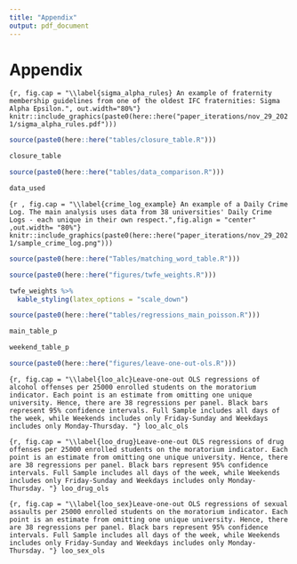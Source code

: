 ```yaml
---
title: "Appendix"
output: pdf_document
---
```


# Appendix

```{r, fig.cap = "\\label{sigma_alpha_rules} An example of fraternity membership guidelines from one of the oldest IFC fraternities: Sigma Alpha Epsilon.", out.width="80%"}
knitr::include_graphics(paste0(here::here("paper_iterations/nov_29_2021/sigma_alpha_rules.pdf")))
```


```r
source(paste0(here::here("tables/closure_table.R")))
```


```r
closure_table
```

```r
source(paste0(here::here("tables/data_comparison.R")))
```

```r
data_used
```


```{r , fig.cap = "\\label{crime_log_example} An example of a Daily Crime Log. The main analysis uses data from 38 universities' Daily Crime Logs - each unique in their own respect.",fig.align = "center" ,out.width= "80%"}
knitr::include_graphics(paste0(here::here("paper_iterations/nov_29_2021/sample_crime_log.png")))
```


```r
source(paste0(here::here("Tables/matching_word_table.R")))
```

\begin{landscape}
```r
kable(top_categories, booktabs = T, caption = "\\label{top_categories}The top 30 most frequent reported incidents after pattern matching into each category. Numbers in parenthesis denote the frequency of offense in the data.") %>%
  kable_styling(latex_options = "scale_down")
```
\end{landscape}

```r
source(paste0(here::here("figures/twfe_weights.R")))
```

```r
twfe_weights %>% 
  kable_styling(latex_options = "scale_down")
```


```r
source(paste0(here::here("tables/regressions_main_poisson.R")))
```

```r
main_table_p
```

```r
weekend_table_p
```

```r
source(paste0(here::here("figures/leave-one-out-ols.R")))
```

```{r, fig.cap = "\\label{loo_alc}Leave-one-out OLS regressions of alcohol offenses per 25000 enrolled students on the moratorium indicator. Each point is an estimate from omitting one unique university. Hence, there are 38 regressions per panel. Black bars represent 95% confidence intervals. Full Sample includes all days of the week, while Weekends includes only Friday-Sunday and Weekdays includes only Monday-Thursday. "}
loo_alc_ols
```

```{r, fig.cap = "\\label{loo_drug}Leave-one-out OLS regressions of drug offenses per 25000 enrolled students on the moratorium indicator. Each point is an estimate from omitting one unique university. Hence, there are 38 regressions per panel. Black bars represent 95% confidence intervals. Full Sample includes all days of the week, while Weekends includes only Friday-Sunday and Weekdays includes only Monday-Thursday. "}
loo_drug_ols
```

```{r, fig.cap = "\\label{loo_sex}Leave-one-out OLS regressions of sexual assaults per 25000 enrolled students on the moratorium indicator. Each point is an estimate from omitting one unique university. Hence, there are 38 regressions per panel. Black bars represent 95% confidence intervals. Full Sample includes all days of the week, while Weekends includes only Friday-Sunday and Weekdays includes only Monday-Thursday. "}
loo_sex_ols
```

